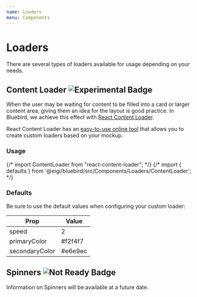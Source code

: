 ```yaml
---
name: Loaders
menu: Components
---
```




# Loaders

There are several types of loaders available for usage depending on your needs.

## Content Loader ![Experimental Badge](https://img.shields.io/badge/component-experimental-blue.svg#badge)

When the user may be waiting for content to be filled into a card or larger content area, giving them an idea for the layout is good practice. In Bluebird, we achieve this effect with [React Content Loader](https://github.com/danilowoz/react-content-loader).

React Content Loader has an [easy-to-use online tool](https://danilowoz.github.io/create-react-content-loader/) that allows you to create custom loaders based on your mockup.

### Usage

<Playground>
  {/* import ContentLoader from "react-content-loader"; */}
  {/* import { defaults } from '@eigi/bluebird/src/Components/Loaders/ContentLoader'; */}
  <Panel>
    <Panel.Body>
      <ContentLoader {...defaults} height={324} width={564}>
        <rect x="0" y="0" rx="3" ry="3" width="266" height="24" />
        <rect x="0" y="32" rx="3" ry="3" width="196" height="14" />
        <rect x="324" y="282" rx="3" ry="3" width="240" height="41" />
        <rect x="0" y="66" rx="3" ry="3" width="100%" height="178" />
      </ContentLoader>
    </Panel.Body>
  </Panel>
</Playground>

### Defaults

Be sure to use the default values when configuring your custom loader:

| Prop           | Value   |
| -------------- | ------- |
| speed          | 2       |
| primaryColor   | #f2f4f7 |
| secondaryColor | #e6e9ec |

## Spinners ![Not Ready Badge](https://img.shields.io/badge/component-not%20ready-red.svg#badge)

Information on Spinners will be available at a future date.
